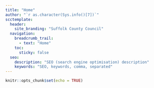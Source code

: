 ```yaml
---
title: "Home"
author: "`r as.character(Sys.info()[7])`"
scctemplate:
  header:
    site_branding: "Suffolk County Council"
  navigation:
    breadcrumb_trail:
      - text: "Home"
    toc:
      sticky: false
  seo:
    description: "SEO (search engine optimisation) description"
    keywords: "SEO, keywords, comma, separated"
---
```


```r
knitr::opts_chunk$set(echo = TRUE)
```